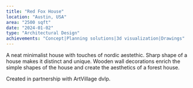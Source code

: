 ```yaml
---
title: "Red Fox House"
location: "Austin, USA"
area: "2500 sqft"
date: "2024-01-02"
type: "Architectural Design"
achievements: "Concept|Planning solutions|3d visualization|Drawings"
---
```


A neat minimalist house with touches of nordic aestethic.
Sharp shape of a house makes it distinct and unique.
Wooden wall decorations enrich the simple shapes of the house and create the aesthetics of a forest house.

Created in partnership with ArtVillage dvlp.
